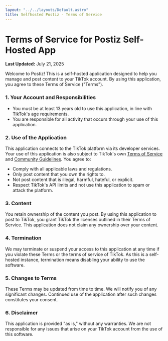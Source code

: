 ```yaml
---
layout: "../../layouts/Default.astro"
title: Selfhosted Postiz - Terms of Service
---
```


# Terms of Service for Postiz Self-Hosted App

**Last Updated:** July 21, 2025

Welcome to Postiz! This is a self-hosted application designed to help you manage and post content to your TikTok account. By using this application, you agree to these Terms of Service ("Terms").

### 1. Your Account and Responsibilities
- You must be at least 13 years old to use this application, in line with TikTok's age requirements.
- You are responsible for all activity that occurs through your use of this application.

### 2. Use of the Application
This application connects to the TikTok platform via its developer services. Your use of this application is also subject to TikTok's own [Terms of Service](https://www.tiktok.com/legal/page/us/terms-of-service/en) and [Community Guidelines](https://www.tiktok.com/community-guidelines/en/). You agree to:
- Comply with all applicable laws and regulations.
- Only post content that you own the rights to.
- Not post content that is illegal, harmful, hateful, or explicit.
- Respect TikTok's API limits and not use this application to spam or attack the platform.

### 3. Content
You retain ownership of the content you post. By using this application to post to TikTok, you grant TikTok the licenses outlined in their Terms of Service. This application does not claim any ownership over your content.

### 4. Termination
We may terminate or suspend your access to this application at any time if you violate these Terms or the terms of service of TikTok. As this is a self-hosted instance, termination means disabling your ability to use the software.

### 5. Changes to Terms
These Terms may be updated from time to time. We will notify you of any significant changes. Continued use of the application after such changes constitutes your consent.

### 6. Disclaimer
This application is provided "as is," without any warranties. We are not responsible for any issues that arise on your TikTok account from the use of this software.
